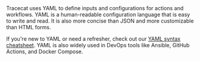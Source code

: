 <Note>
  Tracecat uses YAML to define inputs and configurations for actions and workflows.
  YAML is a human-readable configuration language that is easy to write and read.
  It is also more concise than JSON and more customizable than HTML forms.

  If you're new to YAML or need a refresher, check out our [YAML syntax cheatsheet](/cheatsheets/yaml).
  YAML is also widely used in DevOps tools like Ansible, GitHub Actions, and Docker Compose.
</Note>
